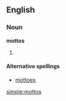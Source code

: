 ==English==

===Noun===
'''mottos'''

# {{plural of|[[motto]]}}

====Alternative spellings====
*[[mottoes]]

[[simple:mottos]]